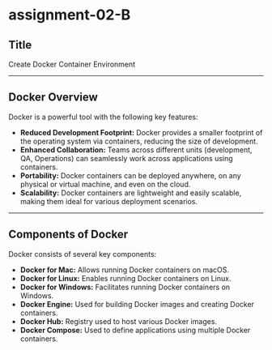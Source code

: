 # assignment-02-B

## Title

Create Docker Container Environment

---

## Docker Overview

Docker is a powerful tool with the following key features:

- **Reduced Development Footprint:** Docker provides a smaller footprint of the operating system via containers, reducing the size of development.
- **Enhanced Collaboration:** Teams across different units (development, QA, Operations) can seamlessly work across applications using containers.
- **Portability:** Docker containers can be deployed anywhere, on any physical or virtual machine, and even on the cloud.
- **Scalability:** Docker containers are lightweight and easily scalable, making them ideal for various deployment scenarios.

---

## Components of Docker

Docker consists of several key components:

- **Docker for Mac:** Allows running Docker containers on macOS.
- **Docker for Linux:** Enables running Docker containers on Linux.
- **Docker for Windows:** Facilitates running Docker containers on Windows.
- **Docker Engine:** Used for building Docker images and creating Docker containers.
- **Docker Hub:** Registry used to host various Docker images.
- **Docker Compose:** Used to define applications using multiple Docker containers.
